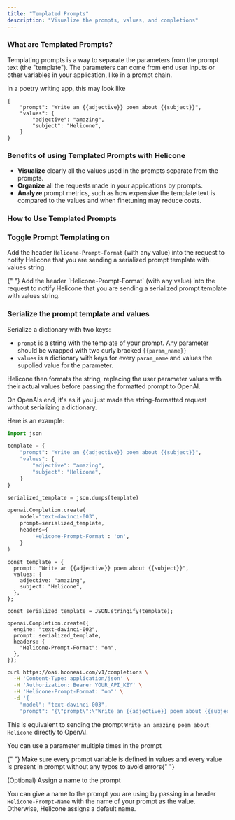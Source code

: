 ```yaml
---
title: "Templated Prompts"
description: "Visualize the prompts, values, and completions"
---
```


### What are Templated Prompts?

Templating prompts is a way to separate the parameters from the prompt text (the "template"). The parameters can come from end user inputs or other variables in your application, like in a prompt chain.

In a poetry writing app, this may look like

```
{
    "prompt": "Write an {{adjective}} poem about {{subject}}",
    "values": {
        "adjective": "amazing",
        "subject": "Helicone",
    }
}
```

### Benefits of using Templated Prompts with Helicone

- **Visualize** clearly all the values used in the prompts separate from the prompts.
- **Organize** all the requests made in your applications by prompts.
- **Analyze** prompt metrics, such as how expensive the template text is compared to the values and when finetuning may reduce costs.

### How to Use Templated Prompts

### Toggle Prompt Templating on

Add the header `Helicone-Prompt-Format` (with any value) into the request to notify Helicone that you are sending a serialized prompt template with values string.

<Warning>
  {" "}
  Add the header `Helicone-Prompt-Format` (with any value) into the request to notify
  Helicone that you are sending a serialized prompt template with values string.
</Warning>

### Serialize the prompt template and values

Serialize a dictionary with two keys:

- `prompt` is a string with the template of your prompt. Any parameter should be wrapped with two curly bracked `{{param_name}}`
- `values` is a dictionary with keys for every `param_name` and values the supplied value for the parameter.

Helicone then formats the string, replacing the user parameter values with their actual values before passing the formatted prompt to OpenAI.

<Note>
  On OpenAIs end, it's as if you just made the string-formatted request without
  serializing a dictionary.
</Note>

Here is an example:

<CodeGroup>

```python Python
import json

template = {
    "prompt": "Write an {{adjective}} poem about {{subject}}",
    "values": {
        "adjective": "amazing",
        "subject": "Helicone",
    }
}

serialized_template = json.dumps(template)

openai.Completion.create(
    model="text-davinci-003",
    prompt=serialized_template,
    headers={
        'Helicone-Prompt-Format': 'on',
    }
)
```

```node Node.js
const template = {
  prompt: "Write an {{adjective}} poem about {{subject}}",
  values: {
    adjective: "amazing",
    subject: "Helicone",
  },
};

const serialized_template = JSON.stringify(template);

openai.Completion.create({
  engine: "text-davinci-002",
  prompt: serialized_template,
  headers: {
    "Helicone-Prompt-Format": "on",
  },
});
```

```bash Curl
curl https://oai.hconeai.com/v1/completions \
  -H 'Content-Type: application/json' \
  -H 'Authorization: Bearer YOUR_API_KEY' \
  -H 'Helicone-Prompt-Format: "on"' \
  -d '{
    "model": "text-davinci-003",
    "prompt": "{\"prompt\":\"Write an {{adjective}} poem about {{subject}}\",\"values\":{\"adjective\":\"amazing\",\"subject\":\"Helicone\"}}" }'
```

</CodeGroup>

This is equivalent to sending the prompt `Write an amazing poem about Helicone` directly to OpenAI.

<Info> You can use a parameter multiple times in the prompt </Info>

<Warning>
  {" "}
  Make sure every prompt variable is defined in values and every value is present
  in prompt without any typos to avoid errors{" "}
</Warning>

(Optional) Assign a name to the prompt

You can give a name to the prompt you are using by passing in a header `Helicone-Prompt-Name` with the name of your prompt as the value. Otherwise, Helicone assigns a default name.
